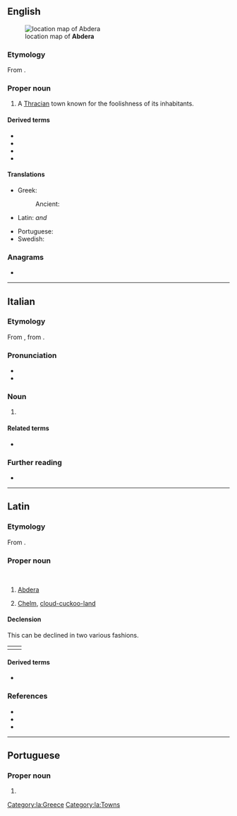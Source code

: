 ==English==
{{wikisource1911Enc|Abdera (Thrace)}}
[[File:Abdera_location_alt.JPG|thumb|right|location map of '''Abdera''']]

===Etymology===
From {{etyl|grc|en}} {{m|grc|Ἄβδηρα}}.

===Proper noun===
{{en-proper noun}}

# A [[Thrace|Thracian]] town known for the foolishness of its inhabitants.

====Derived terms====
* {{l|en|Abderian}}
* {{l|en|abderian}}
* {{l|en|abderitic}}
* {{l|en|abderitism}}

====Translations====
{{trans-top|town}}
* Greek:
*: Ancient: {{t|grc|Ἄβδηρα|n-p}}
* Latin: {{t+|la|Abdēra|n-p}} ''and'' {{g|f}}
{{trans-mid}}
* Portuguese: {{t|pt|Abdera|f}}
* Swedish: {{t|sv|Abdera}}
{{trans-bottom}}

===Anagrams===
* {{anagrams|en|a=aabder|abrade|abread}}

----

==Italian==

===Etymology===
From {{der|it|la|Abdēra}}, from {{der|it|grc|Ἄβδηρα}}.

===Pronunciation===
* {{it-IPA|àbdera}}
* {{hyph|it|Àb|de|ra}}

===Noun===
{{it-proper noun|f}}

# {{l|en|Abdera}} {{gloss|ancient city in Thracia}}

====Related terms====
* {{l|it|abderita}}

===Further reading===
* {{pedialite|Abdera (Tracia)|lang=it}}

----

==Latin==

===Etymology===
From {{bor|la|grc|Ἄβδηρα}}.

===Proper noun===
{{la-proper noun|Abdēra<2.loc>}}<br/>
{{la-proper noun|Abdēra<1.loc>}}

# [[#English|Abdera]] {{gloss|A [[Thracian]] town known for its inhabitants' foolishness}}
# {{lb|la|figuratively|by extension}} [[Chelm]], [[cloud-cuckoo-land]]

====Declension====
This can be declined in two various fashions.
{|
|valign="top"|{{la-ndecl|Abdēra<2.loc>}}
|valign="top"|{{la-ndecl|Abdēra<1.loc>}}
|}

====Derived terms====
* {{l|la|abdērītānus}}

===References===
* {{R:L&S}}
* {{R:Elementary Lewis}}
* {{R:Gaffiot}}
{{R:Cassells}}

[[Category:la:Greece]]
[[Category:la:Towns]]

----

==Portuguese==

===Proper noun===
{{pt-proper noun|f}}

# {{place|pt|ancient city|c/Thrace|t1=Abdera}}